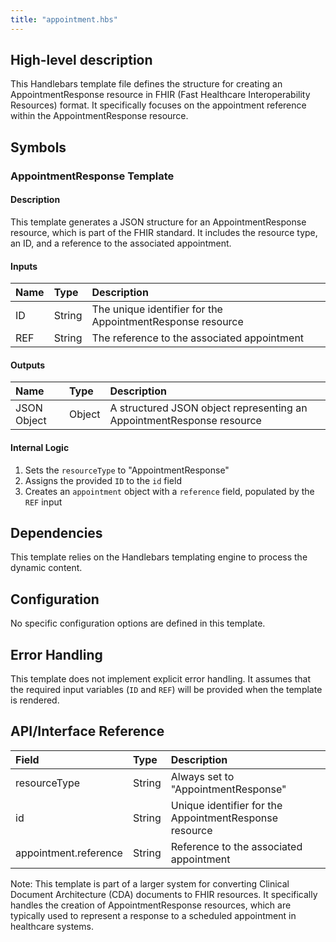 ```yaml
---
title: "appointment.hbs"
---
```


## High-level description
This Handlebars template file defines the structure for creating an AppointmentResponse resource in FHIR (Fast Healthcare Interoperability Resources) format. It specifically focuses on the appointment reference within the AppointmentResponse resource.

## Symbols

### AppointmentResponse Template
#### Description
This template generates a JSON structure for an AppointmentResponse resource, which is part of the FHIR standard. It includes the resource type, an ID, and a reference to the associated appointment.

#### Inputs
| Name | Type | Description |
|:-----|:-----|:------------|
| ID | String | The unique identifier for the AppointmentResponse resource |
| REF | String | The reference to the associated appointment |

#### Outputs
| Name | Type | Description |
|:-----|:-----|:------------|
| JSON Object | Object | A structured JSON object representing an AppointmentResponse resource |

#### Internal Logic
1. Sets the `resourceType` to "AppointmentResponse"
2. Assigns the provided `ID` to the `id` field
3. Creates an `appointment` object with a `reference` field, populated by the `REF` input

## Dependencies
This template relies on the Handlebars templating engine to process the dynamic content.

## Configuration
No specific configuration options are defined in this template.

## Error Handling
This template does not implement explicit error handling. It assumes that the required input variables (`ID` and `REF`) will be provided when the template is rendered.

## API/Interface Reference
| Field | Type | Description |
|:------|:-----|:------------|
| resourceType | String | Always set to "AppointmentResponse" |
| id | String | Unique identifier for the AppointmentResponse resource |
| appointment.reference | String | Reference to the associated appointment |

Note: This template is part of a larger system for converting Clinical Document Architecture (CDA) documents to FHIR resources. It specifically handles the creation of AppointmentResponse resources, which are typically used to represent a response to a scheduled appointment in healthcare systems.